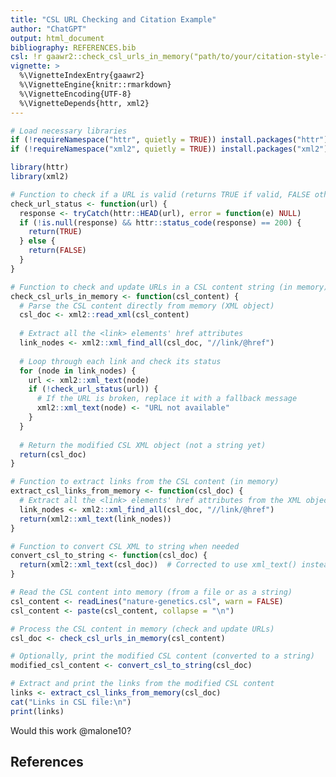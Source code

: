 ```yaml
---
title: "CSL URL Checking and Citation Example"
author: "ChatGPT"
output: html_document
bibliography: REFERENCES.bib
csl: !r gaawr2::check_csl_urls_in_memory("path/to/your/citation-style-file.csl")
vignette: >
  %\VignetteIndexEntry{gaawr2}
  %\VignetteEngine{knitr::rmarkdown}
  %\VignetteEncoding{UTF-8}
  %\VignetteDepends{httr, xml2}
---
```


```r
# Load necessary libraries
if (!requireNamespace("httr", quietly = TRUE)) install.packages("httr")
if (!requireNamespace("xml2", quietly = TRUE)) install.packages("xml2")

library(httr)
library(xml2)

# Function to check if a URL is valid (returns TRUE if valid, FALSE otherwise)
check_url_status <- function(url) {
  response <- tryCatch(httr::HEAD(url), error = function(e) NULL)
  if (!is.null(response) && httr::status_code(response) == 200) {
    return(TRUE)
  } else {
    return(FALSE)
  }
}

# Function to check and update URLs in a CSL content string (in memory)
check_csl_urls_in_memory <- function(csl_content) {
  # Parse the CSL content directly from memory (XML object)
  csl_doc <- xml2::read_xml(csl_content)
  
  # Extract all the <link> elements' href attributes
  link_nodes <- xml2::xml_find_all(csl_doc, "//link/@href")
  
  # Loop through each link and check its status
  for (node in link_nodes) {
    url <- xml2::xml_text(node)
    if (!check_url_status(url)) {
      # If the URL is broken, replace it with a fallback message
      xml2::xml_text(node) <- "URL not available"
    }
  }
  
  # Return the modified CSL XML object (not a string yet)
  return(csl_doc)
}

# Function to extract links from the CSL content (in memory)
extract_csl_links_from_memory <- function(csl_doc) {
  # Extract all the <link> elements' href attributes from the XML object
  link_nodes <- xml2::xml_find_all(csl_doc, "//link/@href")
  return(xml2::xml_text(link_nodes))
}

# Function to convert CSL XML to string when needed
convert_csl_to_string <- function(csl_doc) {
  return(xml2::xml_text(csl_doc))  # Corrected to use xml_text() instead of as.character()
}

# Read the CSL content into memory (from a file or as a string)
csl_content <- readLines("nature-genetics.csl", warn = FALSE)
csl_content <- paste(csl_content, collapse = "\n")

# Process the CSL content in memory (check and update URLs)
csl_doc <- check_csl_urls_in_memory(csl_content)

# Optionally, print the modified CSL content (converted to a string)
modified_csl_content <- convert_csl_to_string(csl_doc)

# Extract and print the links from the modified CSL content
links <- extract_csl_links_from_memory(csl_doc)
cat("Links in CSL file:\n")
print(links)
```

Would this work @malone10?

## References
